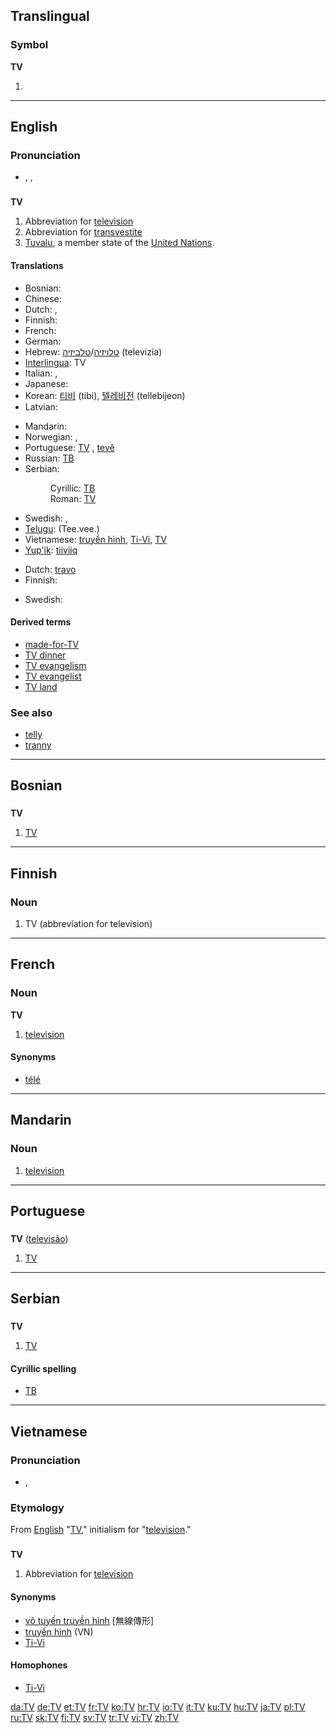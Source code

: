 {{wikipedia|dab=TV (disambiguation)|TV}}
{{also|.tv}}
==Translingual==

===Symbol===
'''TV'''

# {{SI-unit-abb|tera|volt|[[electromotive force]]}}

----

==English==

===Pronunciation===
* {{enPR|tē'vē'}}, {{IPA|/ˈtiːˈviː/}}, {{SAMPA|/%ti:"vi:/}}

==={{abbreviation}}===
'''TV'''

# Abbreviation for [[television]]
# Abbreviation for [[transvestite]]
# [[Tuvalu]], a member state of the [[United Nations]].

====Translations====
{{trans-top|abbreviation for television}}
* Bosnian: {{t-|bs|TV}}
* Chinese: {{zh-tsp|電視|电视|diànshì}} 
* Dutch: {{t-|nl|tv|f}}, {{t-|nl|teevee|f}}
* Finnish: {{t+|fi|TV}}
* French: {{t+|fr|télé|f}}
* German: {{t+|de|TV|n}}
* Hebrew: [[טלויזיה]]/[[טלביזיה]] (televizia) {{f}}
* [[Interlingua]]: TV
* Italian: {{t+|it|TV|f}}, {{t-|it|tivù|f}}
* Japanese: {{t+|ja|テレビ|tr=térebi|sc=Jpan}}
* Korean: [[티비]] (tibi), [[텔레비전]] (tellebijeon)
* Latvian: {{t-|lv|TV|xs=Latvian}}
{{trans-mid}}
* Mandarin: {{t-|cmn|TV|xs=Mandarin}}
* Norwegian: {{t-|no|TV}}, {{t-|no|teve}}
* Portuguese: [[TV#Portuguese|TV]] {{f}}, [[tevê]] {{f}}
* Russian: [[ТВ#Russian|ТВ]] {{unicode|(tɛvɛ́)}} {{n}}
* Serbian:
*: Cyrillic: [[ТВ#Serbian|ТВ]]
*: Roman: [[TV#Serbian|TV]]
* Swedish: {{t-|sv|tv}}, {{t+|sv|teve}}
* [[Telugu]]: {{t|te|టీ.వీ.|sc=Telu}} (Tee.vee.)
* Vietnamese: [[truyền hình]], [[Ti-Vi]], [[TV#Vietnamese|TV]]
* [[Yup'ik]]: [[tiiviiq]]
{{trans-bottom}}

{{trans-top|abbreviation for transvestite}}
* Dutch: [[travo]] {{m}}
* Finnish: {{t+|fi|transu}}
{{trans-mid}}
* Swedish: {{t+|sv|T}}
{{trans-bottom}}

====Derived terms====
* [[made-for-TV]]
* [[TV dinner]]
* [[TV evangelism]]
* [[TV evangelist]]
* [[TV land]]

===See also===
* [[telly]]
* [[tranny]]

----

==Bosnian==

==={{abbreviation|Bosnian}}===
'''TV''' {{m}}

# [[TV#English|TV]]

----

==Finnish==

===Noun===
{{infl|fi|noun}}

# TV (abbreviation for television)

----

==French==

===Noun===
'''TV''' {{f}}

# {{Canada|and|Belgium|informal|lang=fr}} [[television]]

====Synonyms====
* [[télé]]

----

==Mandarin==

===Noun===
{{cmn-noun|p|pin=TV|pint=tv|tas=TV}}

# [[television]]

----

==Portuguese==

==={{abbreviation|Portuguese}}===
'''TV''' ([[televisão]]) {{f}}

# [[TV#English|TV]]

----

==Serbian==

==={{abbreviation|Serbian}}===
'''TV''' {{m}}

# [[TV#English|TV]]

====Cyrillic spelling====
* [[ТВ#Serbian|ТВ]]

----

==Vietnamese==

===Pronunciation===
* {{IPA|/ˈtiːˈviː/|lang=vi}}, {{SAMPA|/"ti:"vi:/}}

===Etymology===
From [[English]] "[[TV#English|TV]]," initialism for "[[television]]."

==={{abbreviation|Vietnamese}}===
'''TV'''

# Abbreviation for [[television]]

====Synonyms====
* [[vô tuyến truyền hình]] [無線傳形]
* [[truyền hình]] (VN)
* [[Ti-Vi]]

====Homophones====
* [[Ti-Vi]]

[[da:TV]]
[[de:TV]]
[[et:TV]]
[[fr:TV]]
[[ko:TV]]
[[hr:TV]]
[[io:TV]]
[[it:TV]]
[[ku:TV]]
[[hu:TV]]
[[ja:TV]]
[[pl:TV]]
[[ru:TV]]
[[sk:TV]]
[[fi:TV]]
[[sv:TV]]
[[tr:TV]]
[[vi:TV]]
[[zh:TV]]